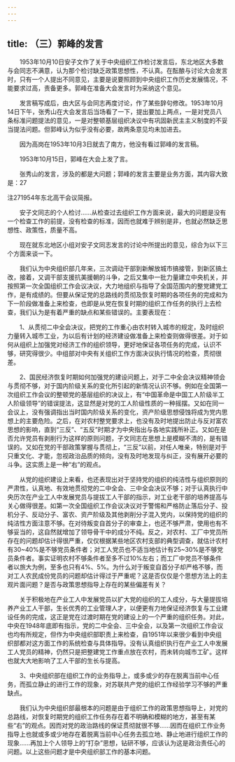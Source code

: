 ```yaml
---
---
---
```

title: （三）郭峰的发言
---




　　1953年10月10日安子文作了关于中央组织工作检讨发言后，东北地区大多数与会同志不满意，认为那个检讨缺乏政策思想性，不认真。在酝酿与讨论大会发言时，只有一个人提出不同意见，主要是说要照顾到中央组织工作历史发展情况，不能要求过高，责备更多。郭峰在准备大会发言时为采纳这个意见。

　　发言稿写成后，由大区与会同志再度讨论，作了某些辞句修改。1953年10月14日下午，张秀山在大会发言后当场看了一下，提出要加上两点，一是对党员八条标准问题提法的意见，一是对整顿基层组织决议中有巩固新民主主义制度的不妥当提法问题。但郭峰认为似乎没有必要，故两条意见均未加进去。

　　因为高岗在1953年10月3日就去了南方，他没有看过郭峰的发言稿。

　　1953年10月15日，郭峰在大会上发了言。

　　张秀山的发言，涉及的都是大问题；郭峰的发言主要是业务方面，其内容大致是：27

注271954年东北高干会议简报。

　　安子文同志的个人检讨……从检查过去组织工作方面来说，最大的问题是没有一个检查工作的前提，没有检查的标准，因而也就难于辨别是非，也就必然缺乏思想性、政策性，质量不高。

　　现在就东北地区小组对安子文同志发言的讨论中所提出的意见，综合为以下三个方面来谈一下。

　　我们认为中央组织部几年来，三次调动干部到新解放城市搞接管，到新区搞土改，接着，又调干部支援抗美援朝的斗争，之后又集中一批力量建立中央机关，并按照第一次全国组织工作会议决议，大力地组织与指导了全国范围内的整党建党工作，是有成绩的。但要从保证党的总路线的贯彻及恢复时期的各项任务的完成和为下一阶段做准备上来检查，也即是从党在恢复时期的组织工作任务的执行上去检查，我们认为是有着严重的缺点和某些错误的。主要表现在：

　　1、从贯彻二中全会决议，把党的工作重心由农村转入城市的规定，及时组织力量转入城市工业，为以后有计划的经济建设做准备上来检查则做得很差。对于如何从组织上加强党对经济工作的组织领导，更好地保证各项任务的完成，认识不够，研究得很少。中组部对中央有关组织工作方面决议执行情况的检查，贯彻很差。

　　2、国民经济恢复时期如何加强党的建设问题上，对于二中全会决议精神领会与贯彻不够，对于国内阶级关系的变化所引起的新情况认识不够。例如在全国第一次组织工作会议的整顿党的基层组织的决议上，有“中国革命是中国工人阶级半工人阶级领导”的错误提法，这显然是对党的工人阶级性质的一种摇摆。又如在同一会议上，没有强调指出当时国内阶级关系的变化，资产阶级思想侵蚀将成为党内思想上的主要危险。之后，在对农村整党要求上，也没有及时地提出防止与反对富农思想的影响，直到“三反”、“五反”时期才为中央指出与各地实践所补正。又如在是否允许党员有剥削行为这样的原则问题，子文同志在思想上是模糊不清的，是有错误的。又如在党的干部政策掌握与贯彻上，“三反”以前，对任人唯亲，特别是对于只重文化、才能，忽视政治品质的倾向，没有及时地发现与纠正，没有展开必要的斗争。这实质上是一种“右”的观点。

　　从党的组织建设上来看，也还表现出对于坚持党的组织的纯洁性与组织原则的严肃性，认真地、有效地贯彻党的二中全会、三中全会决议不够；对于认真执行中央历次在产业工人中发展党员与提拔工人干部的指示，对工业老干部的培养提高与关心做得很差。如第一次全国组织工作会议决议对于警惕和严格防止落后分子、投机分子、反动分子、富农、资产阶级及其他剥削分子混入党内，以保持党的组织的纯洁性方面注意不够。在对待叛变自首分子的审查上，也还不够严肃，使用也有不够妥当的，这自然就增加了领导骨干中的成分不纯。反之，对农村、工厂中党员所存在的问题却估计得很严重，仅仅根据某些地区农村支部的典型调查，就估计农村有30~40%是不够党员条件者；对工人党员也不适当地估计有25~30%是不够党员条件者。事实证明农村不够条件者至多不过10%左右；而工厂中党员不够条件者以旅大为例，至多也只有4%、5%。为什么对于叛变自首分子却严格不够，而对工人农民成份党员的问题却估计得过于严重呢？这是否仅仅是个思想方法上的主观片面问题？是否与政策思想指导上存在的某些偏差有关？

　　关于积极地在产业工人中发展党员以扩大党的组织的工人成分，与大量提拔培养产业工人干部，生长优秀的工业管理人才，以便更有力地保证经济恢复与工业建设任务的完成，这正是党在过渡时期在党的建设上的一个严重的组织任务。对此，中央在1948年底即有指示，党的二中全会、三中全会，以及第一次组织工作会议也均有所规定，但作为中央组织部职责上来检查，自1951年以来很少看到中央组织部都对这方面工作的系统检查与具体指导。没有认真组织执行在产业工人中发展工人党员的精神，仍然只是把整建党工作重点放在农村，而未转向城市工矿。这样也就大大地影响了工人干部的生长与提高。

　　3、中央组织部在组织工作的业务指导上，或多或少的存在脱离当前中心任务，而孤立静止的进行工作的现象，对苏联共产党的组织工作经验学习不够的严重缺点。

　　我们认为中央组织部最根本的问题是由于组织工作的政策思想指导上，对党的总路线，对恢复时期党的组织工作任务存在着不明确和模糊的地方，甚至有某些“右”的观点。因而对党的政治路线的保证贯彻就很不够……因而在组织工作业务指导上也就或多或少地存在着脱离当前中心任务去孤立地、静止地进行组织工作的现象……再加上个人领导上的“打杂”思想，钻研不够，应该认为这是政治责任心的问题。以上这些问题才是中央组织部工作的基本问题。